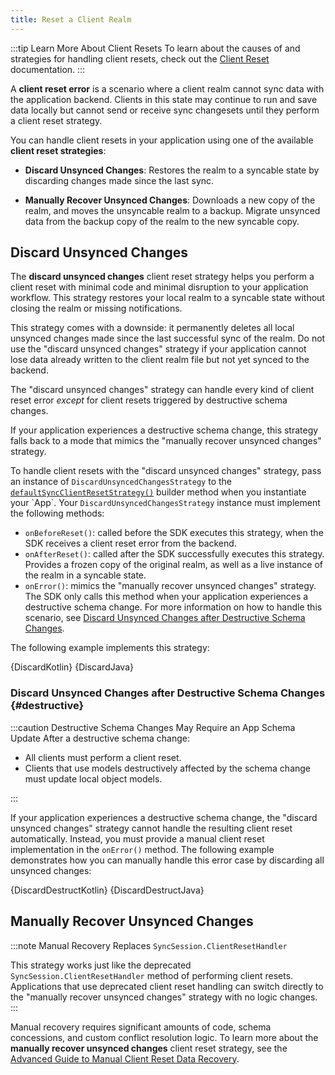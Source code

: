```yaml
---
title: Reset a Client Realm
---
```


:::tip Learn More About Client Resets
To learn about the causes of and strategies for handling client
resets, check out the [Client Reset](https://docs.mongodb.com/realm/sync/error-handling/client-resets/#std-label-client-resets)
documentation.
:::

A **client reset error** is a scenario where a client realm cannot sync
data with the application backend. Clients in this state may continue to
run and save data locally but cannot send or receive sync changesets
until they perform a client reset strategy.

You can handle client resets in your application using one of the
available **client reset strategies**:

- **Discard Unsynced Changes**:
  Restores the realm to a syncable state by discarding changes made
  since the last sync.

- **Manually Recover Unsynced Changes**:
  Downloads a new copy of the realm, and moves the unsyncable realm
  to a backup. Migrate unsynced data from the backup copy of the
  realm to the new syncable copy.

## Discard Unsynced Changes

The **discard unsynced changes** client reset strategy helps you perform
a client reset with minimal code and minimal disruption to your application
workflow. This strategy restores your local realm to a syncable state without
closing the realm or missing notifications.

This strategy comes with a downside: it permanently deletes all
local unsynced changes made since the last successful sync of the realm.
Do not use the "discard unsynced changes" strategy if your application
cannot lose data already written to the client realm file but not yet
synced to the backend.

The "discard unsynced changes" strategy can handle every kind of client
reset error *except* for client resets triggered by
destructive schema changes.

If your application experiences a destructive schema change, this strategy
falls back to a mode that mimics the "manually recover unsynced changes"
strategy.

To handle client resets with the "discard unsynced changes" strategy, 
pass an instance of `DiscardUnsyncedChangesStrategy` to the
[`defaultSyncClientResetStrategy()`](https://docs.mongodb.com/realm-sdks/java/latest/io/realm/mongodb/AppConfiguration.Builder.html#defaultSyncClientResetStrategy(io.realm.mongodb.sync.DiscardUnsyncedChangesStrategy))
builder method when you instantiate your `App`. Your
`DiscardUnsyncedChangesStrategy` instance must implement the following
methods:

- `onBeforeReset()`: called before the SDK executes this strategy,
  when the SDK receives a client reset error from the backend.
- `onAfterReset()`: called after the SDK successfully executes this
  strategy. Provides a frozen copy of the original realm, as well as
  a live instance of the realm in a syncable state.
- `onError()`: mimics the "manually recover unsynced changes"
  strategy. The SDK only calls this method when your application
  experiences a destructive schema change. For more information on
  how to handle this scenario, see
  [Discard Unsynced Changes after Destructive Schema Changes](#destructive).

The following example implements this strategy:

<Tabs groupId="java-sdk-languages">
    <TabItem value="kotlin" label="Kotlin">
        <CodeBlock language="kotlin">{DiscardKotlin}</CodeBlock>
    </TabItem>
    <TabItem value="java" label="Java">
        <CodeBlock language="java">{DiscardJava}</CodeBlock>
    </TabItem>
</Tabs>

### Discard Unsynced Changes after Destructive Schema Changes {#destructive}

:::caution Destructive Schema Changes May Require an App Schema Update
After a destructive schema change:
- All clients must perform a client reset.
- Clients that use models destructively affected by the schema change must update local object models.

:::

If your application experiences a destructive schema change, the "discard
unsynced changes" strategy cannot handle the resulting client reset
automatically. Instead, you must provide a manual client reset
implementation in the `onError()` method. The following
example demonstrates how you can manually handle this error case by
discarding all unsynced changes:

<Tabs groupId="java-sdk-languages">
    <TabItem value="kotlin" label="Kotlin">
        <CodeBlock language="kotlin">{DiscardDestructKotlin}</CodeBlock>
    </TabItem>
    <TabItem value="java" label="Java">
        <CodeBlock language="java">{DiscardDestructJava}</CodeBlock>
    </TabItem>
</Tabs>

## Manually Recover Unsynced Changes

:::note Manual Recovery Replaces `SyncSession.ClientResetHandler`

This strategy works just like the deprecated
`SyncSession.ClientResetHandler` method of performing client resets.
Applications that use deprecated client reset handling can switch
directly to the "manually recover unsynced changes" strategy with
no logic changes.
:::

Manual recovery requires significant amounts of code, schema concessions,
and custom conflict resolution logic. To learn more about the **manually
recover unsynced changes** client reset strategy, see the
[Advanced Guide to Manual Client Reset Data Recovery](/docs/sdk/java/app-services/sync/manual-client-reset-data-recover).
